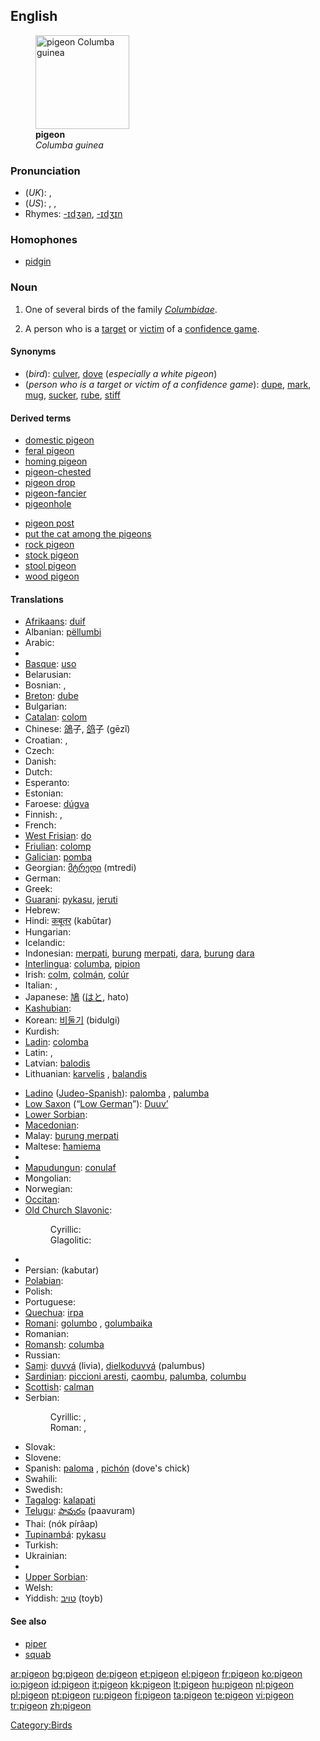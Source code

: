 {{wikipedia}}
==English==
[[Image:Columba guinea.jpg|thumb|right|150px|'''pigeon'''<br>''Columba guinea'']]

===Pronunciation===
* (''UK''): {{IPA|/ˈpɪdʒɪn/}}, {{SAMPA|/"pIdZIn/}}
* (''US''): {{enPR|pĭjʹən}}, {{IPA|/ˈpɪdʒən/}}, {{SAMPA|/"pIdZ@n/}}
* Rhymes: [[Rhymes:English:-ɪdʒən|-ɪdʒən]], [[Rhymes:English:-ɪdʒɪn|-ɪdʒɪn]]

===Homophones===
* [[pidgin]]

===Noun===
{{en-noun}}

# One of several birds of the family ''[[Columbidae]]''.
# {{slang}} A person who is a [[target]] or [[victim]] of a [[confidence game]].

====Synonyms====
* (''bird''): [[culver]], [[dove]] (''especially a white pigeon'')
* (''person who is a target or victim of a confidence game''): [[dupe]], [[mark]], [[mug]], [[sucker]], [[rube]], [[stiff]]

====Derived terms====
{{rel-top|Terms derived from ''pigeon''}}
* [[domestic pigeon]]
* [[feral pigeon]]
* [[homing pigeon]]
* [[pigeon-chested]]
* [[pigeon drop]]
* [[pigeon-fancier]]
* [[pigeonhole]]
{{rel-mid}}
* [[pigeon post]]
* [[put the cat among the pigeons]]
* [[rock pigeon]]
* [[stock pigeon]]
* [[stool pigeon]]
* [[wood pigeon]]
{{rel-bottom}}

====Translations====
{{trans-top|bird}}
* [[Afrikaans]]: [[duif]]
* Albanian: [[pëllumbi]]
* Arabic: {{Arab|[[حمامة]]}} {{IPAchar|(ħamāma)}} {{f}}
* {{trreq|Armenian}}
* [[Basque]]: [[uso]]
* Belarusian: {{t-|be|голуб|m|tr=golub|sc=Cyrl|xs=Belarusian}}
* Bosnian: {{t-|bs|golub|m}}, {{t-|bs|golubica|f}}
* [[Breton]]: [[dube]]
* Bulgarian: {{t+|bg|гълъб|m|tr=gǎlǎb|sc=Cyrl}}
* [[Catalan]]: [[colom]] {{m}}
* Chinese: [[鴿]]子, [[鸽]]子 (gēzǐ)
* Croatian: {{t-|hr|golub|m}}, {{t-|hr|golubica|f}}
* Czech: {{t-|cs|holub|m}}
* Danish: {{t-|da|due}}
* Dutch: {{t+|nl|duif|f}}
* Esperanto: {{t-|eo|kolombo|xs=Esperanto}}
* Estonian: {{t-|et|tuvi}}
* Faroese: [[dúgva]]
* Finnish: {{t+|fi|kyyhky}}, {{t+|fi|pulu}}
* French: {{t+|fr|pigeon|m}}
* [[West Frisian]]: [[do]]
* [[Friulian]]: [[colomp]]
* [[Galician]]: [[pomba]] {{f}}
* Georgian: [[მტრედი]] (mtredi)
* German: {{t+|de|Taube|f}}
* Greek: {{t+|el|περιστέρι|n|tr=peristéri|sc=Grek}}
* [[Guarani]]: [[pykasu]], [[jeruti]]
* Hebrew: {{t-|he|תסיל|sc=Hebr}}
* Hindi: [[कबूतर]] (kabūtar)
* Hungarian: {{t+|hu|galamb}}
* Icelandic: {{t+|is|dúfa}}
* Indonesian: [[merpati]], [[burung]] [[merpati]], [[dara]], [[burung]] [[dara]]
* [[Interlingua]]: [[columba]], [[pipion]]
* Irish: [[colm]], [[colmán]], [[colúr]]
* Italian: {{t+|it|piccione|m}}, {{t+|it|colombo|m}}
* Japanese: [[鳩]] ([[はと]], hato)
* [[Kashubian]]: {{t-|csb|gòłąbk|m|xs=Kashubian}}
* Korean: [[비둘기]] (bidulgi)
* Kurdish: {{KUchar|[[کۆتر]]}}
* [[Ladin]]: [[colomba]]
* Latin: {{t-|la|columbus|m}}, {{t-|la|columba|f}}
* Latvian: [[balodis]]
* Lithuanian: [[karvelis]] {{m}}, [[balandis]] {{m}}
{{trans-mid}}
* [[Ladino]] ([[Judeo-Spanish]]): [[palomba]] {{f}}, [[palumba]] {{f}}
* [[Low Saxon]] (“[[Low German]]”): [[Duuv’]] {{f}}
* [[Lower Sorbian]]: {{tø|dsb|gołub|m|xs=Lower Sorbian}}
* [[Macedonian]]: {{t-|mk|гулаб|gulab|m|sc=Cyrl|xs=Macedonian}}
* Malay: [[burung merpati]]
* Maltese: [[ħamiema]] {{f}}
* {{trreq|Maori}}
* [[Mapudungun]]: [[conulaf]]
* Mongolian: {{t-|mn|тагтаа|sc=Cyrl|xs=Mongolian}}
* Norwegian: {{t-|no|due|m|f}}
* [[Occitan]]: {{t|oc|colomb|xs=Occitan}} {{m}}
* [[Old Church Slavonic]]:
*: Cyrillic: {{tø|cu|голѫбь|m|tr=golǫbĭ|sc=Cyrl|xs=Old Church Slavonic}}
*: Glagolitic: {{tø|cu|ⰃⰑⰎⰨⰁⰠ|m|tr=golǫbĭ|sc=Glag|xs=Old Church Slavonic}}
* {{trreq|Old English}}
* Persian: {{fa-Arab|[[کبوتر]]}} (kabutar)
* [[Polabian]]: {{tø|pox|ďölǫb|m|xs=Polabian}}
* Polish: {{t+|pl|gołąb|m}}
* Portuguese: {{t+|pt|pombo|m}}
* [[Quechua]]: [[irpa]]
* [[Romani]]: [[golumbo]] {{m}}, [[golumbaika]] {{f}}
* Romanian: {{t+|ro|porumbel}}
* [[Romansh]]: [[columba]]
* Russian: {{t+|ru|голубь|m|tr=gólub’|sc=Cyrl}}
* [[Sami]]: [[duvvá]] (livia), [[dielkoduvvá]] (palumbus)
* [[Sardinian]]: [[piccioni aresti]], [[caombu]], [[palumba]], [[columbu]]
* [[Scottish]]: [[calman]]
* Serbian:
*: Cyrillic: {{t+|sr|голуб|m|sc=Cyrl}}, {{t-|sr|голубица|f|sc=Cyrl}}
*: Roman: {{t-|sr|golub|m}}, {{t-|sr|golubica|f}}
* Slovak: {{t-|sk|holub|m}}
* Slovene: {{t-|sl|golob|m}}
* Spanish: [[paloma]] {{f}}, [[pichón]] {{m}} (dove's chick)
* Swahili: {{t-|sw|hua|xs=Swahili}}
* Swedish: {{t+|sv|duva|c}}
* [[Tagalog]]: [[kalapati]]
* [[Telugu]]: [[పావురం]] (paavuram)
* Thai: {{Thai|[[นกพิราบ]]}} (nók pírâap)
* [[Tupinambá]]: [[pykasu]]
* Turkish: {{t+|tr|güvercin}}
* Ukrainian: {{t-|uk|голуб|m|tr=golub|sc=Cyrl|xs=Ukrainian}}
* {{trreq|Vietnamese}}
* [[Upper Sorbian]]: {{tø|hsb|hołb|m|xs=Upper Sorbian}}
* Welsh: {{t-|cy|colomen|xs=Welsh}}
* Yiddish: [[טויב|טױב]] (toyb) {{f}}
{{trans-bottom}}

{{trans-top|victim of a confidence game}}
{{trans-bottom}}

====See also====
* [[piper]]
* [[squab]]

[[Category:Birds]]

[[ar:pigeon]]
[[bg:pigeon]]
[[de:pigeon]]
[[et:pigeon]]
[[el:pigeon]]
[[fr:pigeon]]
[[ko:pigeon]]
[[io:pigeon]]
[[id:pigeon]]
[[it:pigeon]]
[[kk:pigeon]]
[[lt:pigeon]]
[[hu:pigeon]]
[[nl:pigeon]]
[[pl:pigeon]]
[[pt:pigeon]]
[[ru:pigeon]]
[[fi:pigeon]]
[[ta:pigeon]]
[[te:pigeon]]
[[vi:pigeon]]
[[tr:pigeon]]
[[zh:pigeon]]